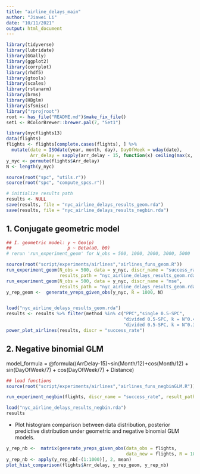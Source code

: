 ```yaml
---
title: "airline_delays_main"
author: "Jiawei Li"
date: "10/11/2021"
output: html_document
---
```


```r
library(tidyverse)
library(lubridate)
library(GGally)
library(ggplot2)
library(corrplot)
library(rhdf5)
library(gtools)
library(scales)
library(rstanarm)
library(brms)
library(HBglm)
library(sfsmisc)
library("rprojroot")
root <- has_file("README.md")$make_fix_file()
set1 <- RColorBrewer::brewer.pal(7, "Set1")
```

```r
library(nycflights13)
data(flights)
flights <- flights[complete.cases(flights), ] %>% 
  mutate(date = ISOdate(year, month, day), DayOfWeek = wday(date), 
         Arr_delay = sapply(arr_delay - 15, function(x) ceiling(max(x, 0))))
y_nyc <- permute(flights$Arr_delay)
N <- length(y_nyc)

```

```r
source(root("spc", "utils.r"))
source(root("spc", "compute_spcs.r"))
```


```r
# initialize results path
results <- NULL
save(results, file = "nyc_airline_delays_results_geom.rda")
save(results, file = "nyc_airline_delays_results_negbin.rda")
```

## 1. Conjugate geometric model
```r
## I. geometric model: y ~ Geo(p)
##                     p ~ Beta(a0, b0)
# rerun 'run_experiment_geom' for N_obs = 500, 1000, 2000, 3000, 5000

source(root("script/experiments/airlines","airlines_funs_geom.R"))
run_experiment_geom(N_obs = 500, data = y_nyc, discr_name = "success_rate", 
                    results_path = "nyc_airline_delays_results_geom.rda", R = 1000)
run_experiment_geom(N_obs = 500, data = y_nyc, discr_name = "mse", 
                    results_path = "nyc_airline_delays_results_geom.rda", R = 1000)
y_rep_geom <-  generate_yreps_given_obs(y_nyc, R = 1000, N)


load("nyc_airline_delays_results_geom.rda")
results <- results %>% filter(method %in% c("PPC","single 0.5-SPC", 
                                            "divided 0.5-SPC, k = N^0.49",
                                            "divided 0.5-SPC, k = N^0.39"))
power_plot_airlines(results, discr = "success_rate")

```


## 2. Negative binomial GLM

model_formula = @formula((ArrDelay-15)~sin(Month/12)+cos(Month/12) + sin(DayOfWeek/7) + cos(DayOfWeek/7) + Distance)
```r
## load functions
source(root("script/experiments/airlines","airlines_funs_negbinGLM.R"))
```

```r
run_experiment_negbin(flights, discr_name = "success_rate", result_path = "nyc_airline_delays_results_negbin.rda", R = 100)

load("nyc_airline_delays_results_negbin.rda")
results
```

- Plot histogram comparison between data distribution, posterior predictive distribution under geometric and negative binomial GLM models.
```r
y_rep_nb <-  matrix(generate_yreps_given_obs(data_obs = flights, 
                                             data_new = flights, R = 1000), R, N)
y_rep_nb <- apply(y_rep_nb[-(1:1000)], 2, mean)
plot_hist_comparison(flights$Arr_delay, y_rep_geom, y_rep_nb)
```
